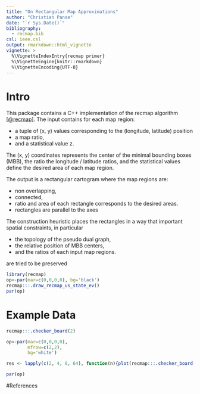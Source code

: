 ```yaml
---
title: "On Rectangular Map Approximations"
author: "Christian Panse"
date: "`r Sys.Date()`"
bibliography:
  - recmap.bib
csl: ieee.csl
output: rmarkdown::html_vignette
vignette: >
  %\VignetteIndexEntry{recmap primer}
  %\VignetteEngine{knitr::rmarkdown}
  %\VignetteEncoding{UTF-8}
---
```


# Intro

This package contains a C++ implementation of the recmap algorithm 
[[@recmap]](http://dx.doi.org/10.1109/INFVIS.2004.57).
The input contains for each map region:

- a tuple of (x, y) values corresponding to the (longitude, latitude) position 
- a map ratio, 
- and a statistical value z.

The (x, y) coordinates represents the center of the minimal bounding boxes (MBB), 
the ratio the longitude / latitude 
ratios, and the  statistical values define the desired 
area of each map region. 

The output is a rectangular cartogram where the map regions are:

- non overlapping, 
- connected, 
- ratio and area of each rectangle corresponds to the desired areas.
- rectangles are parallel to the axes

The construction heuristic places the rectangles in a way that important 
spatial constraints, in particular

- the topology of the pseudo dual graph,
- the relative position of MBB centers, 
- and the ratios of each input map regions.

are tried to be preserved


```r

library(recmap)
op<-par(mar=c(0,0,0,0), bg='black')
recmap:::.draw_recmap_us_state_ev()
par(op)
```


# Example Data
```r
recmap:::.checker_board(2)
```

```r


op<-par(mar=c(0,0,0,0), 
        mfrow=c(2,2), 
        bg='white')

res <- lapply(c(2, 4, 8, 64), function(n){plot(recmap:::.checker_board(n))})

par(op)
```

#References

